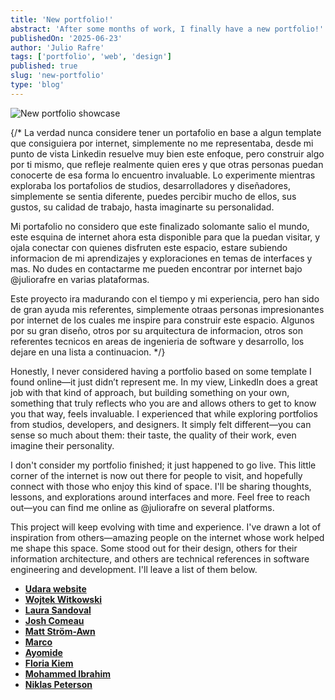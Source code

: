 ```yaml
---
title: 'New portfolio!'
abstract: 'After some months of work, I finally have a new portfolio!'
publishedOn: '2025-06-23'
author: 'Julio Rafre'
tags: ['portfolio', 'web', 'design']
published: true
slug: 'new-portfolio'
type: 'blog'
---
```


<Image
  alt="New portfolio showcase"
  width={1000}
  height={1000}
  src="/images/blog/new-portfolio/portfolio-showcase.png"
  className="h-auto w-full"
/>

{/* La verdad nunca considere tener un portafolio en base a algun template que consiguiera por internet, simplemente no me representaba, desde mi punto de vista Linkedin resuelve muy bien este enfoque, pero construir algo por ti mismo, que refleje realmente quien eres y que otras personas puedan conocerte de esa forma lo encuentro invaluable. Lo experimente mientras exploraba los portafolios de studios, desarrolladores y diseñadores, simplemente se sentia diferente, puedes percibir mucho de ellos, sus gustos, su calidad de trabajo, hasta imaginarte su personalidad.

Mi portafolio no considero que este finalizado solomante salio el mundo, este esquina de internet ahora esta disponible para que la puedan visitar, y ojala conectar con quienes disfruten este espacio, estare subiendo informacion de mi aprendizajes y exploraciones en temas de interfaces y mas. No dudes en contactarme me pueden encontrar por internet bajo @juliorafre en varias plataformas.

Este proyecto ira madurando con el tiempo y mi experiencia, pero han sido de gran ayuda mis referentes, simplemente otraas personas impresionantes por internet de los cuales me inspire para construir este espacio. Algunos por su gran diseño, otros por su arquitectura de informacion, otros son referentes tecnicos en areas de ingenieria de software y desarrollo, los dejare en una lista a continuacion. */}

Honestly, I never considered having a portfolio based on some template I found online—it just didn’t represent me. In my view, LinkedIn does a great job with that kind of approach, but building something on your own, something that truly reflects who you are and allows others to get to know you that way, feels invaluable. I experienced that while exploring portfolios from studios, developers, and designers. It simply felt different—you can sense so much about them: their taste, the quality of their work, even imagine their personality.

I don't consider my portfolio finished; it just happened to go live. This little corner of the internet is now out there for people to visit, and hopefully connect with those who enjoy this kind of space. I'll be sharing thoughts, lessons, and explorations around interfaces and more. Feel free to reach out—you can find me online as @juliorafre on several platforms.

This project will keep evolving with time and experience. I've drawn a lot of inspiration from others—amazing people on the internet whose work helped me shape this space. Some stood out for their design, others for their information architecture, and others are technical references in software engineering and development. I'll leave a list of them below.

- **[Udara website](https://udara.io/)**
- **[Wojtek Witkowski](https://wojtek.im/#projects)**
- **[Laura Sandoval](https://lausandoval.com/)**
- **[Josh Comeau](https://www.joshwcomeau.com/)**
- **[Matt Ström-Awn](https://matthewstrom.com/)**
- **[Marco](https://www.marco.fyi//)**
- **[Ayomide](https://dahnizzy.com/)**
- **[Floria Kiem](https://floriankiem.com/)**
- **[Mohammed Ibrahim](https://www.mohammedibrahim.ca/)**
- **[Niklas Peterson](https://www.niklaspeterson.com/)**
